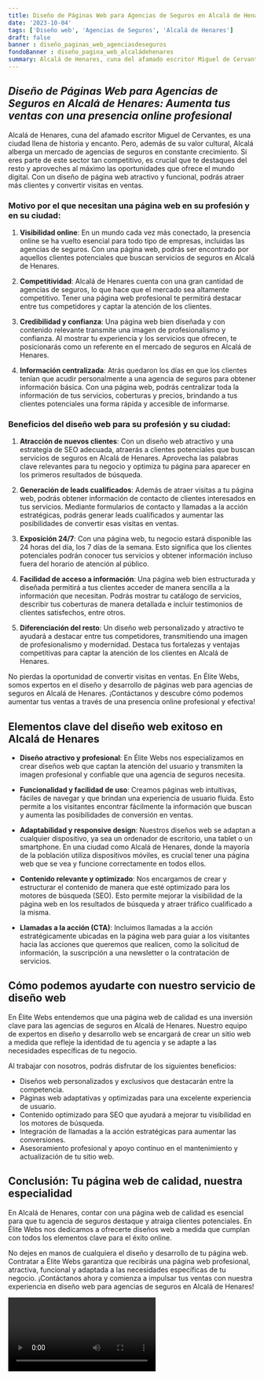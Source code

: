 ```yaml
---
title: Diseño de Páginas Web para Agencias de Seguros en Alcalá de Henares
date: '2023-10-04'
tags: ['Diseño web', 'Agencias de Seguros', 'Alcalá de Henares']
draft: false
banner : diseño_paginas_web_agenciasdeseguros
fondoBanner : diseño_pagina_web_alcaládehenares
summary: Alcalá de Henares, cuna del afamado escritor Miguel de Cervantes, es una ciudad llena de historia y encanto. Pero, además de su valor cultural, Alcalá alberga un mercado de agencias de seguros en constante crecimiento. Si eres parte de este sector tan competitivo, es crucial que te destaques del resto y aproveches al máximo las oportunidades que ofrece el mundo digital. Con un diseño de página web atractivo y funcional, podrás atraer más clientes y convertir visitas en ventas.
---
```


## *Diseño de Páginas Web para Agencias de Seguros en Alcalá de Henares: Aumenta tus ventas con una presencia online profesional*

Alcalá de Henares, cuna del afamado escritor Miguel de Cervantes, es una ciudad llena de historia y encanto. Pero, además de su valor cultural, Alcalá alberga un mercado de agencias de seguros en constante crecimiento. Si eres parte de este sector tan competitivo, es crucial que te destaques del resto y aproveches al máximo las oportunidades que ofrece el mundo digital. Con un diseño de página web atractivo y funcional, podrás atraer más clientes y convertir visitas en ventas.

### Motivo por el que necesitan una página web en su profesión y en su ciudad:

1. **Visibilidad online**: En un mundo cada vez más conectado, la presencia online se ha vuelto esencial para todo tipo de empresas, incluidas las agencias de seguros. Con una página web, podrás ser encontrado por aquellos clientes potenciales que buscan servicios de seguros en Alcalá de Henares.

2. **Competitividad**: Alcalá de Henares cuenta con una gran cantidad de agencias de seguros, lo que hace que el mercado sea altamente competitivo. Tener una página web profesional te permitirá destacar entre tus competidores y captar la atención de los clientes.

3. **Credibilidad y confianza**: Una página web bien diseñada y con contenido relevante transmite una imagen de profesionalismo y confianza. Al mostrar tu experiencia y los servicios que ofrecen, te posicionarás como un referente en el mercado de seguros en Alcalá de Henares.

4. **Información centralizada**: Atrás quedaron los días en que los clientes tenían que acudir personalmente a una agencia de seguros para obtener información básica. Con una página web, podrás centralizar toda la información de tus servicios, coberturas y precios, brindando a tus clientes potenciales una forma rápida y accesible de informarse.

### Beneficios del diseño web para su profesión y su ciudad:

1. **Atracción de nuevos clientes**: Con un diseño web atractivo y una estrategia de SEO adecuada, atraerás a clientes potenciales que buscan servicios de seguros en Alcalá de Henares. Aprovecha las palabras clave relevantes para tu negocio y optimiza tu página para aparecer en los primeros resultados de búsqueda.

2. **Generación de leads cualificados**: Además de atraer visitas a tu página web, podrás obtener información de contacto de clientes interesados en tus servicios. Mediante formularios de contacto y llamadas a la acción estratégicas, podrás generar leads cualificados y aumentar las posibilidades de convertir esas visitas en ventas.

3. **Exposición 24/7**: Con una página web, tu negocio estará disponible las 24 horas del día, los 7 días de la semana. Esto significa que los clientes potenciales podrán conocer tus servicios y obtener información incluso fuera del horario de atención al público.

4. **Facilidad de acceso a información**: Una página web bien estructurada y diseñada permitirá a tus clientes acceder de manera sencilla a la información que necesitan. Podrás mostrar tu catálogo de servicios, describir tus coberturas de manera detallada e incluir testimonios de clientes satisfechos, entre otros.

5. **Diferenciación del resto**: Un diseño web personalizado y atractivo te ayudará a destacar entre tus competidores, transmitiendo una imagen de profesionalismo y modernidad. Destaca tus fortalezas y ventajas competitivas para captar la atención de los clientes en Alcalá de Henares.

No pierdas la oportunidad de convertir visitas en ventas. En Élite Webs, somos expertos en el diseño y desarrollo de páginas web para agencias de seguros en Alcalá de Henares. ¡Contáctanos y descubre cómo podemos aumentar tus ventas a través de una presencia online profesional y efectiva!

<GifSeo />

<Cta />

## Elementos clave del diseño web exitoso en Alcalá de Henares

- **Diseño atractivo y profesional**: En Élite Webs nos especializamos en crear diseños web que captan la atención del usuario y transmiten la imagen profesional y confiable que una agencia de seguros necesita.

- **Funcionalidad y facilidad de uso**: Creamos páginas web intuitivas, fáciles de navegar y que brindan una experiencia de usuario fluida. Esto permite a los visitantes encontrar fácilmente la información que buscan y aumenta las posibilidades de conversión en ventas.

- **Adaptabilidad y responsive design**: Nuestros diseños web se adaptan a cualquier dispositivo, ya sea un ordenador de escritorio, una tablet o un smartphone. En una ciudad como Alcalá de Henares, donde la mayoría de la población utiliza dispositivos móviles, es crucial tener una página web que se vea y funcione correctamente en todos ellos.

- **Contenido relevante y optimizado**: Nos encargamos de crear y estructurar el contenido de manera que esté optimizado para los motores de búsqueda (SEO). Esto permite mejorar la visibilidad de la página web en los resultados de búsqueda y atraer tráfico cualificado a la misma.

- **Llamadas a la acción (CTA)**: Incluimos llamadas a la acción estratégicamente ubicadas en la página web para guiar a los visitantes hacia las acciones que queremos que realicen, como la solicitud de información, la suscripción a una newsletter o la contratación de servicios.

## Cómo podemos ayudarte con nuestro servicio de diseño web

En Élite Webs entendemos que una página web de calidad es una inversión clave para las agencias de seguros en Alcalá de Henares. Nuestro equipo de expertos en diseño y desarrollo web se encargará de crear un sitio web a medida que refleje la identidad de tu agencia y se adapte a las necesidades específicas de tu negocio.

Al trabajar con nosotros, podrás disfrutar de los siguientes beneficios:

- Diseños web personalizados y exclusivos que destacarán entre la competencia.
- Páginas web adaptativas y optimizadas para una excelente experiencia de usuario.
- Contenido optimizado para SEO que ayudará a mejorar tu visibilidad en los motores de búsqueda.
- Integración de llamadas a la acción estratégicas para aumentar las conversiones.
- Asesoramiento profesional y apoyo continuo en el mantenimiento y actualización de tu sitio web.

## Conclusión: Tu página web de calidad, nuestra especialidad

En Alcalá de Henares, contar con una página web de calidad es esencial para que tu agencia de seguros destaque y atraiga clientes potenciales. En Élite Webs nos dedicamos a ofrecerte diseños web a medida que cumplan con todos los elementos clave para el éxito online.

No dejes en manos de cualquiera el diseño y desarrollo de tu página web. Contratar a Élite Webs garantiza que recibirás una página web profesional, atractiva, funcional y adaptada a las necesidades específicas de tu negocio. ¡Contáctanos ahora y comienza a impulsar tus ventas con nuestra experiencia en diseño web para agencias de seguros en Alcalá de Henares!

<Video />

<CtaBot job='Agencias de Seguros' city='Alcalá de Henares'/>

<Gmaps query='Alcalá de Henares+españa+maps' />